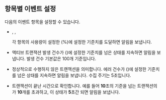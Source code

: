 ## 항목별 이벤트 설정

다음의 이벤트 항목을 설정할 수 있습니다.

* <Cmdname sid="event_apm_cpu" className="uitext" />, <Cmdname sid="event_apm_mem" className="uitext" />, <Cmdname sid="event_apm_disk" className="uitext" />

  각 항목의 사용량이 설정한 <Cmdname sid="condition" className="uitext" /><span class='uitext'>(%)</span>에 설정한 기준치를 도달하면 알림을 보냅니다.

* <Cmdname sid="event_apm_acttx" className="uitext" />

  액티브 트랜잭션 발생 건수가 <Cmdname sid="condition" className="uitext" /><span clas='uitext'>(</span><Cmdname sid="count" className="uitext" /><span clas='uitext'>)</span>에 설정한 기준치를 넘은 상태를 지속하면 알림을 보냅니다. 발생 건수 기본값은 100개 기준입니다.

* <Cmdname sid="event_apm_errtx" className="uitext" />

  정상적으로 수행하지 않은 트랜잭션을 의미합니다. 에러 건수가 <Cmdname sid="condition" className="uitext" /><span clas='uitext'>(</span><Cmdname sid="count" className="uitext" /><span clas='uitext'>)</span>에 설정한 기준치를 넘은 상태를 지속하면 알림을 보냅니다. 수집 주기는 5초입니다.

* <Cmdname sid="event_apm_resp" className="uitext" />

  트랜잭션이 끝난 시간으로 확인합니다. 예를 들어 **10**초의 <Cmdname sid="response_time" className="uitext" /> 기준을 넘는 트랜잭션의 <Cmdname sid="count" className="uitext" />가 **10**개를 초과하고, 이 상태가 **5**초간 <Cmdname sid="continue" className="uitext" />되면 알림을 보냅니다.
